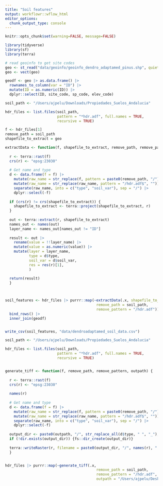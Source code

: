 ```yaml
---
title: "Soil features"
output: workflowr::wflow_html
editor_options:
  chunk_output_type: console
---
```


```r
knitr::opts_chunk$set(warning=FALSE, message=FALSE)
```

```r
library(tidyverse)
library(sf)
library(terra)
```


```r
# read geoinfo to get site codes
geo <- st_read("data/geoinfo/geoinfo_dendro_adaptamed_pinus.shp", quiet=TRUE)
geo <- vect(geo)

geodf <- geo |> as.data.frame() |>
  rownames_to_column(var = "ID") |>
  mutate(ID = as.numeric(ID)) |> 
  dplyr::select(ID, site_code, sp_code, elev_code)
```

```r
soil_path <- "/Users/ajpelu/Downloads/Propiedades_Suelos_Andalucia"

hdr_files <- list.files(soil_path,
                        pattern = "*hdr.adf", full.names = TRUE, 
                        recursive = TRUE)

f <- hdr_files[1]
remove_path = soil_path
shapefile_to_extract = geo

extractData <- function(f, shapefile_to_extract, remove_path, remove_pattern) { 
  
  r <- terra::rast(f)
  crs(r) <- "epsg:23030"
  
  # Get name and type 
  d <- data.frame(f = f) |> 
    mutate(raw_name = str_replace(f, pattern = paste0(remove_path, "/"), replacement = "")) |> 
    mutate(raw_name = str_replace(raw_name, pattern = "/hdr.adf$", "")) |> 
    separate(raw_name, into = c("type", "soil_var"), sep = "/") |> 
    dplyr::select(-f)
  
  if (crs(r) != crs(shapefile_to_extract)) {
    shapefile_to_extract <- terra::project(shapefile_to_extract, r)
  }
  
  out <- terra::extract(r, shapefile_to_extract) 
  names_out <- names(out)
  layer_name <- names_out[names_out != "ID"]
  
  result <- out |> 
    rename(value = !!layer_name) |> 
    mutate(value = as.numeric(value)) |> 
    mutate(layer = layer_name, 
           type = d$type, 
           soil_var = d$soil_var, 
           res = res(r)[1], 
           )
  
  return(result) 
  }



soil_features <- hdr_files |> purrr::map(~extractData(.x, shapefile_to_extract = geo, 
                                          remove_path = soil_path, 
                                          remove_pattern = "/hdr.adf")) |> 
  bind_rows() |> 
  inner_join(geodf)


write_csv(soil_features, "data/dendroadaptamed_soil_data.csv")
```


```r
soil_path <- "/Users/ajpelu/Downloads/Propiedades_Suelos_Andalucia"

hdr_files <- list.files(soil_path,
                        pattern = "*hdr.adf", full.names = TRUE, 
                        recursive = TRUE)


generate_tiff <- function(f, remove_path, remove_pattern, outpath) { 
  
  r <- terra::rast(f)
  crs(r) <- "epsg:23030"
  
  names(r)
  
  # Get name and type 
  d <- data.frame(f = f) |> 
    mutate(raw_name = str_replace(f, pattern = paste0(remove_path, "/"), replacement = "")) |> 
    mutate(raw_name = str_replace(raw_name, pattern = "/hdr.adf$", "")) |> 
    separate(raw_name, into = c("type", "soil_var"), sep = "/") |> 
    dplyr::select(-f)
  
  output_dir <- paste0(outpath, "/", str_replace_all(d$type, " ", "_"), "/", d$soil_var)
  if (!dir.exists(output_dir)) {fs::dir_create(output_dir)}
  
  terra::writeRaster(r, filename = paste0(output_dir, "/", names(r), ".tiff"), overwrite = TRUE)
  }


hdr_files |> purrr::map(~generate_tiff(.x,  
                                          remove_path = soil_path, 
                                          remove_pattern = "/hdr.adf",
                                          outpath = "/Users/ajpelu/Desktop/Propiedades_Suelos_Andalucia_tiff")) 
```


